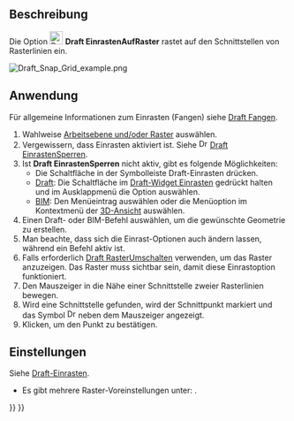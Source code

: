 <languages/>

{{Docnav/de
|[[Draft_Snap_Ortho/de|EinrastenOrtho]]
|[[Draft_Snap_WorkingPlane/de|EinrastenAufArbeitsebene]]
|[[Draft_Workbench/de|Draft]]
|IconL=Draft_Snap_Ortho.svg
|IconR=Draft_Snap_WorkingPlane.svg
|IconC=Workbench_Draft.svg
}}

{{GuiCommand/de
|Name=Draft Snap Grid
|Name/de=Draft EinrastenAufRaster
|MenuLocation=Einrasten → Einrasten auf Raster
|Workbenches=[[Draft_Workbench/de|Draft]], [[BIM_Workbench/de|BIM]]
|SeeAlso=[[Draft_Snap/de|Draft Einrasten]], [[Draft_Snap_Lock|Draft EinrastenSperren]], [[Draft_ToggleGrid/de|Draft RasterUmschalten]], [[Draft_SelectPlane/de|Draft EbeneAuswählen]]
}}

<span id="Description"></span>
== Beschreibung ==

Die Option [[Image:Draft_Snap_Grid.svg|24px]] '''Draft EinrastenAufRaster''' rastet auf den Schnittstellen von Rasterlinien ein.

[[Image:Draft_Snap_Grid_example.png]]
{{Caption|Einrasten des zweiten Punktes einer Linie am Raster}}

<span id="Usage"></span>
==Anwendung==

Für allgemeine Informationen zum Einrasten (Fangen) siehe [[Draft_Snap/de|Draft Fangen]].

# Wahlweise [[Draft_SelectPlane/de|Arbeitsebene und/oder Raster]] auswählen.
# Vergewissern, dass Einrasten aktiviert ist. Siehe [[Image:Draft_Snap_Lock.svg|16px]] [[Draft_Snap_Lock/de|Draft EinrastenSperren]].
# Ist '''Draft EinrastenSperren''' nicht aktiv, gibt es folgende Möglichkeiten:
#* Die Schaltfläche  {{Button|[[Image:Draft_Snap_Grid.svg|16px]] [[Draft_Snap_Grid/de|Einrasten auf Raster]]}} in der Symbolleiste Draft-Einrasten drücken.
#* [[Draft_Workbench/de|Draft]]: Die Schaltfläche {{Button|[[Image:Draft_Snap_Lock.svg|x16px]][[Image:Toolbar_flyout_arrow.svg|x16px]]}} im [[Draft_snap_widget/de|Draft-Widget Einrasten]] gedrückt halten und im Ausklappmenü die Option {{MenuCommand|[[Image:Draft_Snap_Grid.svg|16px]] Einrasten auf Raster}} auswählen.
#* [[BIM_Workbench/de|BIM]]: Den Menüeintrag {{MenuCommand|Einrasten → [[Image:Draft_Snap_Grid.svg|16px]] Einrasten auf Raster}} auswählen oder die Menüoption im Kontextmenü der [[3D_View/de|3D-Ansicht]] auswählen.
# Einen Draft- oder BIM-Befehl auswählen, um die gewünschte Geometrie zu erstellen.
# Man beachte, dass sich die Einrast-Optionen auch ändern lassen, während ein Befehl aktiv ist.
# Falls erforderlich [[Draft_ToggleGrid/de|Draft RasterUmschalten]] verwenden, um das Raster anzuzeigen. Das Raster muss sichtbar sein, damit diese Einrastoption funktioniert.
# Den Mauszeiger in die Nähe einer Schnittstelle zweier Rasterlinien bewegen.
# Wird eine Schnittstelle gefunden, wird der Schnittpunkt markiert und das Symbol [[Image:Draft_Snap_Grid.svg|16px]] neben dem Mauszeiger angezeigt.
# Klicken, um den Punkt zu bestätigen.

<span id="Preferences"></span>
==Einstellungen==

Siehe [[Draft_Snap/de#Einstellungen|Draft-Einrasten]].

* Es gibt mehrere Raster-Voreinstellungen unter: {{MenuCommand|Bearbeiten → Einstellungen... → Draft → Raster und Einrasten}}.


{{Docnav/de
|[[Draft_Snap_Ortho/de|EinrastenOrtho]]
|[[Draft_Snap_WorkingPlane/de|EinrastenAufArbeitsebene]]
|[[Draft_Workbench/de|Draft]]
|IconL=Draft_Snap_Ortho.svg
|IconR=Draft_Snap_WorkingPlane.svg
|IconC=Workbench_Draft.svg
}}

{{Draft Tools navi{{#translation:}}}}
{{Userdocnavi{{#translation:}}}}